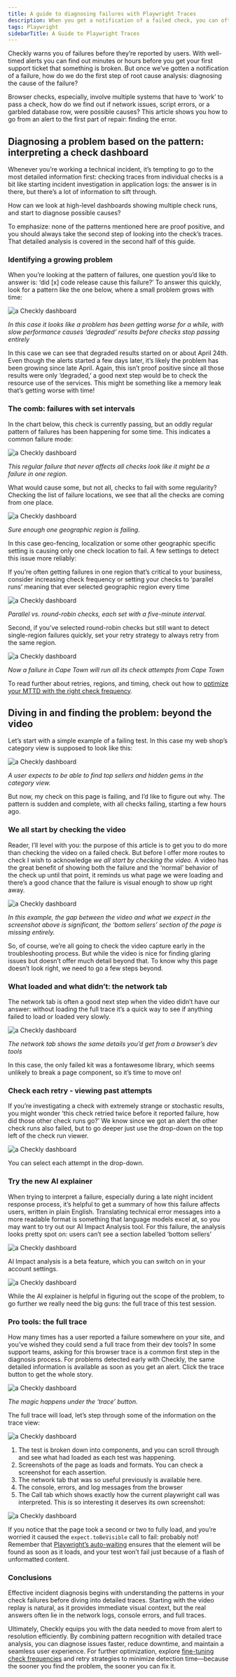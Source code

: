```yaml
---
title: A guide to diagnosing failures with Playwright Traces
description: When you get a notification of a failed check, you can often determine the cause right in the Checkly dashboard. This guide covers some the most common failure modes and where to find answers.
tags: Playwright
sidebarTitle: A Guide to Playwright Traces
---
```


Checkly warns you of failures before they’re reported by users. With well-timed alerts you can find out minutes or hours before you get your first support ticket that something is broken. But once we’ve gotten a notification of a failure, how do we do the first step of root cause analysis: diagnosing the cause of the failure?

Browser checks, especially, involve multiple systems that have to ‘work’ to pass a check, how do we find out if network issues, script errors, or a garbled database row, were possible causes? This article shows you how to go from an alert to the first part of repair: finding the error.

## Diagnosing a problem based on the pattern: interpreting a check dashboard

Whenever you’re working a technical incident, it’s tempting to go to the most detailed information first: checking traces from individual checks is a bit like starting incident investigation in application logs: the answer is in there, but there’s a lot of information to sift through.

How can we look at high-level dashboards showing multiple check runs, and start to diagnose possible causes?

To emphasize: none of the patterns mentioned here are proof positive, and you should always take the second step of looking into the check’s traces. That detailed analysis is covered in the second half of this guide.

### Identifying a growing problem

When you’re looking at the pattern of failures, one question you’d like to answer is: ‘did [x] code release cause this failure?’ To answer this quickly, look for a pattern like the one below, where a small problem grows with time:

![a Checkly dashboard](/guides/images/reading-traces-01.png)


*In this case it looks like a problem has been getting worse for a while, with slow performance causes ‘degraded’ results before checks stop passing entirely*

In this case we can see that degraded results started on or about April 24th. Even though the alerts started a few days later, it’s likely the problem has been growing since late April. Again, this isn’t proof positive since all those results were only ‘degraded,’ a good next step would be to check the resource use of the services. This might be something like a memory leak that’s getting worse with time!

### The comb: failures with set intervals

In the chart below, this check is currently passing, but an oddly regular pattern of failures has been happening for some time. This indicates a common failure mode:


![a Checkly dashboard](/guides/images/reading-traces-02.png)

*This regular failure that never affects all checks look like it might be a failure in one region.*

What would cause some, but not all, checks to fail with some regularity? Checking the list of failure locations, we see that all the checks are coming from one place.


![a Checkly dashboard](/guides/images/reading-traces-03.png)

*Sure enough one geographic region is failing.*

In this case geo-fencing, localization or some other geographic specific setting is causing only one check location to fail. A few settings to detect this issue more reliably:

If you’re often getting failures in one region that’s critical to your business, consider increasing check frequency or setting your checks to ‘parallel runs’ meaning that ever selected geographic region every time 


![a Checkly dashboard](/guides/images/reading-traces-04.png)

*Parallel vs. round-robin checks, each set with a five-minute interval.*

Second, if you’ve selected round-robin checks but still want to detect single-region failures quickly, set your retry strategy to always retry from the same region.


![a Checkly dashboard](/guides/images/reading-traces-05.png)

*Now a failure in Cape Town will run all its check attempts from Cape Town*

To read further about retries, regions, and timing, check out how to [optimize your MTTD with the right check frequency](https://www.checklyhq.com/blog/check-frequency/).

## Diving in and finding the problem: beyond the video

Let’s start with a simple example of a failing test. In this case my web shop’s category view is supposed to look like this:


![a Checkly dashboard](/guides/images/reading-traces-06.png)

*A user expects to be able to find top sellers and hidden gems in the category view.*

But now, my check on this page is failing, and I’d like to figure out why. The pattern is sudden and complete, with all checks failing, starting a few hours ago.

### We all start by checking the video

Reader, I’ll level with you: the purpose of this article is to get you to do more than checking the video on a failed check. But before I offer more routes to check I wish to acknowledge *we all start by checking the video.* A video has the great benefit of showing both the failure and the ‘normal’ behavior of the check up until that point, it reminds us what page we were loading and there’s a good chance that the failure is visual enough to show up right away. 


![a Checkly dashboard](/guides/images/reading-traces-07.png)

*In this example, the gap between the video and what we expect in the screenshot above is significant, the ‘bottom sellers’ section of the page is missing entirely.*

So, of course, we’re all going to check the video capture early in the troubleshooting process. But while the video is nice for finding glaring issues but doesn’t offer much detail beyond that. To know why this page doesn’t look right, we need to go a few steps beyond.

### What loaded and what didn’t: the network tab

The network tab is often a good next step when the video didn’t have our answer: without loading the full trace it’s a quick way to see if anything failed to load or loaded very slowly.


![a Checkly dashboard](/guides/images/reading-traces-08.png)

*The network tab shows the same details you’d get from a browser’s dev tools*

In this case, the only failed kit was a fontawesome library, which seems unlikely to break a page component, so it’s time to move on!

### Check each retry - viewing past attempts

If you’re investigating a check with extremely strange or stochastic results, you might wonder ‘this check retried twice before it reported failure, how did those other check runs go?’ We know since we got an alert the other check runs also failed, but to go deeper just use the drop-down on the top left of the check run viewer.


![a Checkly dashboard](/guides/images/reading-traces-09.png)

You can select each attempt in the drop-down.

### Try the new AI explainer

When trying to interpret a failure, especially during a late night incident response process, it’s helpful to get a summary of how this failure affects users, written in plain English. Translating technical error messages into a more readable format is something that language models excel at, so you may want to try out our AI Impact Analysis tool. For this failure, the analysis looks pretty spot on: users can’t see a section labelled ‘bottom sellers’


![a Checkly dashboard](/guides/images/reading-traces-09a.png)

AI Impact analysis is a beta feature, which you can switch on in your account settings.


![a Checkly dashboard](/guides/images/reading-traces-10.png)

While the AI explainer is helpful in figuring out the scope of the problem, to go further we really need the big guns: the full trace of this test session.

### Pro tools: the full trace

How many times has a user reported a failure somewhere on your site, and you’ve wished they could send a full trace from their dev tools? In some support teams, asking for this browser trace is a common first step in the diagnosis process. For problems detected early with Checkly, the same detailed information is available as soon as you get an alert. Click the trace button to get the whole story.


![a Checkly dashboard](/guides/images/reading-traces-11.png)

*The magic happens under the ‘trace’ button.*

The full trace will load, let’s step through some of the information on the trace view:

![a Checkly dashboard](/guides/images/reading-traces-12.png)

1. The test is broken down into components, and you can scroll through and see what had loaded as each test was happening.
2. Screenshots of the page as loads and formats. You can check a screenshot for each assertion.
3. The network tab that was so useful previously is available here.
4. The console, errors, and log messages from the browser
5. The Call tab which shows exactly how the current playwright call was interpreted. This is so interesting it deserves its own screenshot:

![a Checkly dashboard](/guides/images/reading-traces-13.png)

If you notice that the page took a second or two to fully load, and you’re worried it caused the `expect.toBeVisible` call to fail: probably not! Remember that [Playwright’s auto-waiting](https://www.checklyhq.com/learn/playwright/waits-and-timeouts/) ensures that the element will be found as soon as it loads, and your test won’t fail just because of a flash of unformatted content.

### **Conclusions**

Effective incident diagnosis begins with understanding the patterns in your check failures before diving into detailed traces. Starting with the video replay is natural, as it provides immediate visual context, but the real answers often lie in the network logs, console errors, and full traces. 

Ultimately, Checkly equips you with the data needed to move from alert to resolution efficiently. By combining pattern recognition with detailed trace analysis, you can diagnose issues faster, reduce downtime, and maintain a seamless user experience. For further optimization, explore [fine-tuning check frequencies](https://www.checklyhq.com/blog/check-frequency/) and retry strategies to minimize detection time—because the sooner you find the problem, the sooner you can fix it.